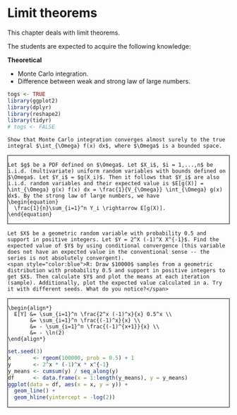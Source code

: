 # Limit theorems {#lt}

This chapter deals with limit theorems.

The students are expected to acquire the following knowledge:

**Theoretical**

- Monte Carlo integration.
- Difference between weak and strong law of large numbers.


<style>
.fold-btn { 
  float: right; 
  margin: 5px 5px 0 0;
}
.fold { 
  border: 1px solid black;
  min-height: 40px;
}
</style>

<script type="text/javascript">
$(document).ready(function() {
  $folds = $(".fold");
  $folds.wrapInner("<div class=\"fold-blck\">"); // wrap a div container around content
  $folds.prepend("<button class=\"fold-btn\">Unfold</button>");  // add a button
  $(".fold-blck").toggle();  // fold all blocks
  $(".fold-btn").on("click", function() {  // add onClick event
    $(this).text($(this).text() === "Fold" ? "Unfold" : "Fold");  // if the text equals "Fold", change it to "Unfold"or else to "Fold" 
    $(this).next(".fold-blck").toggle("linear");  // "swing" is the default easing function. This can be further customized in its speed or the overall animation itself.
  })
});
</script>

```r
togs <- TRUE
library(ggplot2)
library(dplyr)
library(reshape2)
library(tidyr)
# togs <- FALSE
```

```exercise
Show that Monte Carlo integration converges almost surely to the true integral $\int_{\Omega} f(x) dx$, where $\Omega$ is a bounded space.

```
<div class="fold">
```solution
Let $g$ be a PDF defined on $\Omega$. Let $X_i$, $i = 1,...,n$ be i.i.d. (multivariate) uniform random variables with bounds defined on $\Omega$. Let $Y_i$ = $g(X_i)$. Then it follows that $Y_i$ are also i.i.d. random variables and their expected value is $E[g(X)] = \int_{\Omega} g(x) f(x) dx = \frac{1}{V_{\Omega}} \int_{\Omega} g(x) dx$. By the strong law of large numbers, we have
\begin{equation}
  \frac{1}{n}\sum_{i=1}^n Y_i \rightarrow E[g(X)].
\end{equation}

```
</div>

```exercise
Let $X$ be a geometric random variable with probability 0.5 and support in positive integers. Let $Y = 2^X (-1)^X X^{-1}$. Find the expected value of $Y$ by using conditional convergence (this variable does not have an expected value in the conventional sense -- the series is not absolutely convergent).
<span style="color:blue">R: Draw $10000$ samples from a geometric distribution with probability 0.5 and support in positive integers to get $X$. Then calculate $Y$ and plot the means at each iteration (sample). Additionally, plot the expected value calculated in a. Try it with different seeds. What do you notice?</span>

```
<div class="fold">
```solution

\begin{align*}
  E[Y] &= \sum_{i=1}^n \frac{2^x (-1)^x}{x} 0.5^x \\
       &= \sum_{i=1}^n \frac{(-1)^x}{x} \\
       &= - \sum_{i=1}^n \frac{(-1)^{x+1}}{x} \\
       &= - \ln(2)
\end{align*}

```
```r
set.seed(3)
x       <- rgeom(100000, prob = 0.5) + 1
y       <- 2^x * (-1)^x * x^{-1}
y_means <- cumsum(y) / seq_along(y)
df      <- data.frame(x = 1:length(y_means), y = y_means)
ggplot(data = df, aes(x = x, y = y)) +
  geom_line() +
  geom_hline(yintercept = -log(2))
```
</div>
